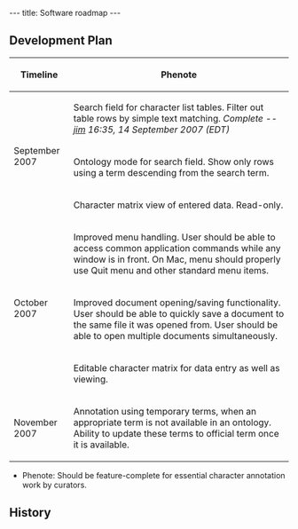 ---
title: Software roadmap
---

==Development Plan==

{| border="1" cellpadding="5"
! Timeline !! Phenote
|-
! rowspan=3 | September 2007 
| Search field for character list tables.  Filter out table rows by simple text matching. ''Complete --[[User:Jpb15|jim]] 16:35, 14 September 2007 (EDT)''
|-
| Ontology mode for search field.  Show only rows using a term descending from the search term.
|-
| Character matrix view of entered data.  Read-only.
|-
! rowspan=3 | October 2007
|  Improved menu handling. User should be able to access common application commands while any window is in front.  On Mac, menu should properly use Quit menu and other standard menu items.
|-
| Improved document opening/saving functionality.  User should be able to quickly save a document to the same file it was opened from.  User should be able to open multiple documents simultaneously.
|-
| Editable character matrix for data entry as well as viewing.
|-
! rowspan=1 | November 2007
| Annotation using temporary terms, when an appropriate term is not available in an ontology.  Ability to update these terms to official term once it is available.
|}


* Phenote: Should be feature-complete for essential character annotation work by curators.

==History==